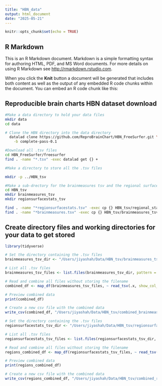 ```yaml
---
title: "HBN_data"
output: html_document
date: "2025-05-21"
---
```


```r
knitr::opts_chunk$set(echo = TRUE)
```

## R Markdown

This is an R Markdown document. Markdown is a simple formatting syntax for authoring HTML, PDF, and MS Word documents. For more details on using R Markdown see <http://rmarkdown.rstudio.com>.

When you click the **Knit** button a document will be generated that includes both content as well as the output of any embedded R code chunks within the document. You can embed an R code chunk like this:

## Reproducible brain charts HBN dataset download

```bash
#Make a data directory to hold your data files
mkdir data
cd data

# Clone the HBN directory into the data directory
  datalad clone https://github.com/ReproBrainChart/HBN_FreeSurfer.git \
    -b complete-pass-0.1

#Download all .tsv files
cd HBN_FreeSurfer/freesurfer
find . -name "*.tsv" -exec datalad get {} +

#Make a directory to store all the .tsv files

mkdir -p ../HBN_tsv

#Make a sub-drectory for the brainmeasures tsv and the regional surface stats tv
cd HBN_tsv
mkdir brainmeasures_tsv
mkdir regionsurfacestats_tsv

find . -name "*regionsurfacestats.tsv" -exec cp {} HBN_tsv/regional_stats_tsv/ \;
find . -name "*brainmeasures.tsv" -exec cp {} HBN_tsv/brainmeasures_tsv/ \;
```


## Create directory files and working directories for your data to get stored 

```r
library(tidyverse)

# Set the directory containing the .tsv files
brainmeasures_tsv_dir <- "/Users/jiyashah/Data/HBN_tsv/brainmeasures_tsv"

# List all .tsv files
brainmeasures_tsv_files <- list.files(brainmeasures_tsv_dir, pattern = "\\.tsv$", full.names = TRUE)

# Read and combine all files without storing the filename
combined_df <- map_df(brainmeasures_tsv_files, ~ read_tsv(.x, show_col_types = FALSE))

# Preview combined data
print(combined_df)

# Create a new csv file with the combined data 
write_csv(combined_df, "/Users/jiyashah/Data/HBN_tsv/combined_brainmeasures.csv")

```

```r
# Set the directory containing the .tsv files
regionsurfacestats_tsv_dir <- "/Users/jiyashah/Data/HBN_tsv/regionsurfacestats_tsv"

# List all .tsv files
regionsurfacestats_tsv_files <- list.files(regionsurfacestats_tsv_dir, pattern = "\\.tsv$", full.names = TRUE)

# Read and combine all files without storing the filename
regions_combined_df <- map_df(regionsurfacestats_tsv_files, ~ read_tsv(.x, show_col_types = FALSE))

# Preview combined data
print(regions_combined_df)

# Create a new csv file with the combined data 
write_csv(regions_combined_df, "/Users/jiyashah/Data/HBN_tsv/combined_regionsurfacestats.csv")
```


